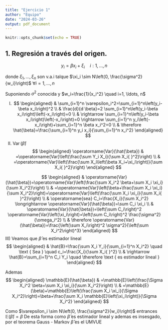 ```yaml
---
title: "Ejercicio 1"
author: "Equipo"
date: "2024-03-26"
output: pdf_document
---
```


```r
knitr::opts_chunk$set(echo = TRUE)
```


## 1. Regresión a través del origen. 


$$y_i=\beta x_i+\xi_i \quad i: 1, \ldots, n$$

donde $\xi_1, \ldots, \xi_n$ son v.a.i talque $\xi_i \sim N\left(0, \frac{\sigma^2}{w_i}\right)$ $\forall i=1, \ldots, n$

Suponiendo $\sigma^2$ conocida y $w_i=\frac{1}{x_i^2} \quad i=1, \ldots, n$

I)
$$
\begin{aligned}
& \sum_{i=1}^n \varepsilon_i^2=\sum_{i=1}^n\left(y_i-\beta x_i\right)^2 \\
& \frac{d}{d \beta}=2 \sum_{i=1}^n\left(y_i-\beta x_i\right)\left(-x_i\right)=0 \\
& \rightarrow \sum_{i=1}^n\left(y_i-\beta x_i\right)\left(-x_i\right)=0 \rightarrow \sum_{i=1}^n y_i\left(-x_i\right)+\sum_{i=1}^n \beta x_i^2=0 \\
& \therefore \hat{\beta}=\frac{\sum_{i=1}^n y_i x_i}{\sum_{i=1}^n x_i^2}
\end{aligned}
$$
II) $\operatorname{Var}(\hat{\beta})$
$$
\begin{aligned}
\operatorname{Var}(\hat{\beta}) & =\operatorname{Var}\left(\frac{\sum Y_i X_i}{\sum X_i{ }^2}\right) \\
& =\operatorname{Var}\left(\frac{\sum X_i\left(\beta X_i+\xi_i\right)}{\sum X_i{ }^2}\right)
\end{aligned}
$$

$$
\begin{aligned}
& \operatorname{Var}(\hat{\beta})=\operatorname{Var}\left(\frac{\sum X_i^2 \beta+\sum X_i \xi_i}{\sum X_i^2}\right) \\
& =\operatorname{Var}\left(\beta+\frac{\sum X_i \xi_i}{\sum X_i^2}\right)=\operatorname{Var}\left(\frac{\sum X_i \xi_i}{\sum X_i{ }^2}\right) \\
& \operatorname{sea} C_i=\frac{X_i}{\sum X_i^2} \longrightarrow \operatorname{Var}(\hat{\beta})=\sum C_i \xi_i \\
& \operatorname{Var}(\hat{\beta})=\left(\sum C_i\right)^2 \operatorname{Var}\left(\xi_i\right)=\left(\sum C_i\right)^2 \frac{\sigma^2}{\omega_i^2} \\
& \therefore \operatorname{Var}(\hat{\beta})=\frac{\left(\sum X_i\right)^2 \sigma^2}{\left(\sum X_i^2\right)^3}
\end{aligned}
$$
III)
Veamos que $\hat{\beta}$ es estimador lineal
$$
\begin{aligned}
& \hat{B}=\frac{\sum X_i Y_i}{\sum_{i=1}^n X_i^2} \quad \text { Sea } \quad c_i=\frac{X_i}{\sum X_i{ }^2} \\
& \rightarrow \hat{B}=\sum_{i=1}^n C_i Y_i \quad \therefore \text { es estimador lineal }
\end{aligned}
$$

Ademas
$$
\begin{aligned}
\mathbb{E}(\hat{\beta}) & =\mathbb{E}\left(\frac{\Sigma X_i^2 \beta+\sum X_i \xi_i}{\sum X_i^2}\right) \\
& =\mathbb{E}(\beta)+\mathbb{E}\left(\frac{\sum X_i \xi_i}{\Sigma X_i^2}\right)=\beta+\frac{\sum X_i \mathbb{E}\left(\xi_i\right)}{\Sigma X_i^2}
\end{aligned}
$$

Como $\varepsilon_i \sim N\left(0, \frac{\sigma^2}{w_i}\right)$ entrances $\mathbb{E}(\hat{\beta})=\beta$
De esta forma como $\hat{\beta}$ es estimador lineal y ademas es insesgado, por el teorema Gauss - Markov
$\hat{\beta}$ es el UMVUE


